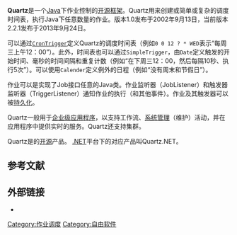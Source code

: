 {{noteTA|G1=IT}}
{{about|Java下的一种作业控制开源框架|同名的一種礦物|石英|同名的[[OS_X|OS X]]的繪圖層|Quartz (OS X)}}
{{Infobox Software
| name                   =  Quartz
| logo                   = [[File:QuartzEJS.png|Logo]]
| screenshot             = 
| caption                = 
| developer              = [http://www.terracotta.org/ Terracotta]<ref>[http://www.terracotta.org/news/terracotta-acquires-quartz Terracotta Announces Acquisition of Quartz, the Leading Open Source Scheduling Software] {{webarchive|url=https://web.archive.org/web/20110108060625/http://terracotta.org/news/terracotta-acquires-quartz |date=2011-01-08 }}</ref>
| released               = {{Start date|2002}}
| latest release version = 2.2.1
| latest release date    = {{Start date and age|2013|09|24}}
| latest preview version = 
| latest preview date    = 
| operating system       = [[跨平台|跨平台]]
| operating system desc  = 
| size                   = 
| genre                  = 
| license                = [[Apache许可证|Apache许可证]]2.0
| website                = {{URL|www.quartz-scheduler.org}}
}}
'''Quartz'''是一个[[Java|Java]]下作业控制的[[开源|开源]][[軟體框架|框架]]。Quartz用来创建或简单或复杂的调度时间表，执行Java下任意数量的作业。版本1.0发布于2002年9月13日，当前版本2.2.1发布于2013年9月24日。

可以通过<code>[[cron#crontab文件|CronTrigger]]</code>定义Quartz的调度时间表（例如<code>0 0 12 ? * WED</code>表示“每周三上午12：00”）。此外，时间表也可以通过<code>SimpleTrigger</code>，由<code>Date</code>定义触发的开始时间、毫秒的时间间隔和重复计数（例如“在下周三12：00，然后每隔10秒、执行5次”）。可以使用<code>Calender</code>定义例外的日程（例如“没有周末和节假日”）。

作业可以是实现了Job接口任意的Java类。作业监听器（JobListener）和触发器监听器（TriggerListener）通知作业的执行（和其他事件）。作业及其触发器可以被[[持久化|持久化]]。

Quartz一般用于[[企业级软件|企业级应用程序]]，以支持工作流、[[系统管理|系统管理]]（维护）活动，并在应用程序中提供实时的服务。Quartz还支持集群。 

Quartz是{{tsl|en|Terracotta, Inc.|Terracotta公司}}的[[开源|开源]]产品。 [[.NET框架|.NET]]平台下的对应产品叫Quartz.NET。

== 参考文献 ==
{{reflist}}

== 外部链接 ==
* {{Official website|http://quartz-scheduler.org/}}

{{software-stub}}
[[Category:作业调度|Category:作业调度]]
[[Category:自由软件|Category:自由软件]]
